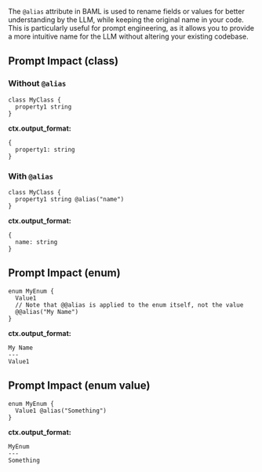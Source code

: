 The `@alias` attribute in BAML is used to rename fields or values for better understanding by the LLM, while keeping the original name in your code. This is particularly useful for prompt engineering, as it allows you to provide a more intuitive name for the LLM without altering your existing codebase.

## Prompt Impact (class)

### Without `@alias`

```baml BAML
class MyClass {
  property1 string
}
```

**ctx.output_format:**

```
{
  property1: string
}
```

### With `@alias`

```baml BAML
class MyClass {
  property1 string @alias("name")
}
```

**ctx.output_format:**

```
{
  name: string
}
```

## Prompt Impact (enum)

```baml BAML
enum MyEnum {
  Value1 
  // Note that @@alias is applied to the enum itself, not the value
  @@alias("My Name")
}
```

**ctx.output_format:**

```
My Name
---
Value1
```

## Prompt Impact (enum value)

```baml BAML
enum MyEnum {
  Value1 @alias("Something")
}
```

**ctx.output_format:**

```
MyEnum
---
Something
```
